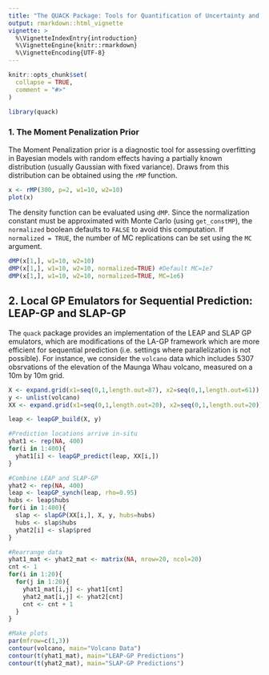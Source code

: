 ```yaml
---
title: "The QUACK Package: Tools for Quantification of Uncertainty and Calibration "
output: rmarkdown::html_vignette
vignette: >
  %\VignetteIndexEntry{introduction}
  %\VignetteEngine{knitr::rmarkdown}
  %\VignetteEncoding{UTF-8}
---
```


```r
knitr::opts_chunk$set(
  collapse = TRUE,
  comment = "#>"
)
```

```r
library(quack)
```



### 1. The Moment Penalization Prior

The Moment Penalization prior is a diagnostic tool for assessing overfitting in Bayesian models with random effects having a partially known distribution (usually Gaussian with fixed variance). Draws from this distribution can be obtained using the `rMP` function. 

```R
x <- rMP(300, p=2, w1=10, w2=10)
plot(x)
```

The density function can be evaluated using `dMP`. Since the normalization constant must be approximated with Monte Carlo (using `get_constMP`), the `normalized` boolean defaults to `FALSE` to avoid this computation. If `normalized = TRUE`, the number of MC replications can be set using the `MC` argument. 

```R
dMP(x[1,], w1=10, w2=10)
dMP(x[1,], w1=10, w2=10, normalized=TRUE) #Default MC=1e7
dMP(x[1,], w1=10, w2=10, normalized=TRUE, MC=1e6)
```

## 2. Local GP Emulators for Sequential Prediction: LEAP-GP and SLAP-GP

The `quack` package provides an implementation of the LEAP and SLAP GP emulators, which are modifications of the LA-GP framework which are more efficient for sequential prediction (i.e. settings where parallelization is not possible). For instance, we consider the `volcano` data which includes $5307$ obsrvations of the elevation of the Maunga Whau volcano, measured on a 10m by 10m grid. 

```R
X <- expand.grid(x1=seq(0,1,length.out=87), x2=seq(0,1,length.out=61))
y <- unlist(volcano)
XX <- expand.grid(x1=seq(0,1,length.out=20), x2=seq(0,1,length.out=20)) #Prediction set - not known in advance

leap <- leapGP_build(X, y)

#Prediction locations arrive in-situ
yhat1 <- rep(NA, 400)
for(i in 1:400){
  yhat1[i] <- leapGP_predict(leap, XX[i,])
}

#Combine LEAP and SLAP-GP
yhat2 <- rep(NA, 400)
leap <- leapGP_synch(leap, rho=0.95)
hubs <- leap$hubs
for(i in 1:400){
  slap <- slapGP(XX[i,], X, y, hubs=hubs)
  hubs <- slap$hubs
  yhat2[i] <- slap$pred
}

#Rearrange data
yhat1_mat <- yhat2_mat <- matrix(NA, nrow=20, ncol=20)
cnt <- 1
for(i in 1:20){
  for(j in 1:20){
    yhat1_mat[i,j] <- yhat1[cnt]
    yhat2_mat[i,j] <- yhat2[cnt]
    cnt <- cnt + 1
  }
}

#Make plots
par(mfrow=c(1,3))
contour(volcano, main="Volcano Data")
contour(t(yhat1_mat), main="LEAP-GP Predictions")
contour(t(yhat2_mat), main="SLAP-GP Predictions")
```


